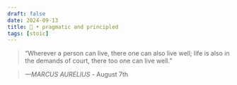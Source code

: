 ```yaml
---
draft: false 
date: 2024-09-13
title: 🗿 • pragmatic and principled
tags: [stoic]
---
```


>  “Wherever a person can live, there one can also live well; life is also in the demands of court, there too one can live well.”

> *—MARCUS AURELIUS* - August 7th
